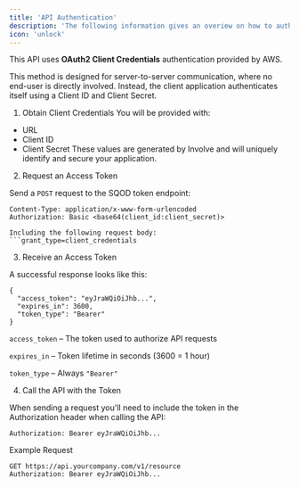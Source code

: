 ```yaml
---
title: 'API Authentication'
description: 'The following information gives an overiew on how to authenticate using the SQOD API'
icon: 'unlock'
---
```


This API uses **OAuth2 Client Credentials** authentication provided by AWS.

This method is designed for server-to-server communication, where no end-user is directly involved. Instead, the client application authenticates itself using a Client ID and Client Secret.

1. Obtain Client Credentials
You will be provided with:
- URL
- Client ID
- Client Secret
These values are generated by Involve and will uniquely identify and secure your application.

2. Request an Access Token

Send a `POST` request to the SQOD token endpoint:

```POST https://auth.app.sqod.co.uk/oauth2/token
Content-Type: application/x-www-form-urlencoded
Authorization: Basic <base64(client_id:client_secret)>

Including the following request body:
```grant_type=client_credentials
```

3. Receive an Access Token

A successful response looks like this:
```
{
  "access_token": "eyJraWQiOiJhb...",
  "expires_in": 3600,
  "token_type": "Bearer"
}
```
`access_token`  – The token used to authorize API requests

`expires_in`  – Token lifetime in seconds (3600 = 1 hour)

`token_type`  – Always `"Bearer"`

4. Call the API with the Token

When sending a request you'll need to include the token in the Authorization header when calling the API:

`Authorization: Bearer eyJraWQiOiJhb...`

Example Request

```
GET https://api.yourcompany.com/v1/resource
Authorization: Bearer eyJraWQiOiJhb...
```
